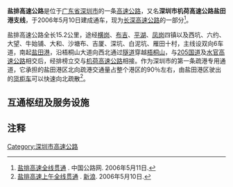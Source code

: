 {{中国高速公路信息框
| 编号 = G0422/G25
| 名称 = 武汉－深圳高速公路（排榜－盐田）<br>长春－深圳高速公路（排榜－盐田）
| 自定头部 = [[File:China_Expwy_G0422_sign_with_name.svg|110px]] [[File:China_Expwy_G25_sign_with_name.svg|80px]] 
| 路線簡稱 = 盐排
| 最近通車日期 = 2006年5月10日
| 规划总里程 = 15.2
| 起點 = [[深圳市|深圳市]][[龙岗区|龙岗区]]排榜立交
| 終點 = [[深圳市|深圳市]][[盐田区|盐田区]][[盐田港|盐田港]]
| 出口處數 = 6
| 服务区数 = 1
}}

'''盐排高速公路'''是位于[[广东省|广东省]][[深圳市|深圳市]]的一条[[高速公路|高速公路]]，又名'''深圳市机荷高速公路盐田港支线'''，于2006年5月10日建成通车，现为[[长深高速公路|长深高速公路]]的一部分<ref>[http://www.chinahighway.com/news/2006/137729.php 盐排高速全线贯通] {{Wayback|url=http://www.chinahighway.com/news/2006/137729.php |date=20180703050512 }}. 中国公路网. 2006年5月11日.</ref>。

盐排高速公路全长15.2公里，途经[[横岗|横岗]]、[[布吉街道|布吉]]、[[平湖|平湖]]、[[凤岗|凤岗]]四镇以及西坑、六约、大望、牛始铺、大和、沙塘布、吉厦、深坑、白泥坑、雁田十村，主线设双向6车道，南起[[盐田港|盐田港]]，沿梧桐山大道向西北通过[[隧道|隧道]]穿越[[梧桐山|梧桐山]]，与[[205国道|205国道]]及[[水官高速公路|水官高速公路]]相交后，经排榜立交与[[机荷高速公路|机荷高速公路]]相接。作为深圳市的第一条疏港专用通道，它承担的盐田港区北向疏港交通量占整个港区的90％左右，由盐田港区驶出的[[货柜车|货柜车]]可以快速向北疏散<ref>[http://news.sina.com.cn/c/2006-05-10/16148888936s.shtml 盐排高速上午全线贯通] {{Wayback|url=http://news.sina.com.cn/c/2006-05-10/16148888936s.shtml |date=20160304214458 }}. [[新浪|新浪]]. 2006年5月10日.</ref>。

== 互通枢纽及服务设施 ==
{{Start expwy exit box|place=1}}
{{Expwy exit item|place=[[深圳市|深圳市]]<br />[[龙岗区|龙岗区]]|place rows=4|state=|type=H|name=排榜|dist start=|highway connection={{China Expwy Name|G15|[[机荷高速公路|机荷高速公路]]}}<br>{{China Expwy Name|G0422|[[博深高速公路|博深高速公路]]}}}}
{{Expwy exit item|state=|type=H|name=水盐|highway connection={{China Expwy Name|S28|[[水官高速公路|水官高速公路]]||Guangdong}}}}
{{Expwy exit item|state=|type=E|name=横岗|road connection={{中国国道名|205|[[龙岗大道|龙岗大道]]}}}}
{{Expwy exit item|type=E|name=沙荷|road connection=沙荷路|comment=暂仅有南向出入口}}
{{Expwy exit item|place=[[深圳市|深圳市]]<br />[[罗湖区|罗湖区]]|type=S|name=坤达（北行）/荣达（南行）服务区|state=}}
{{Expwy exit item|place=[[深圳市|深圳市]]<br />[[龙岗区|龙岗区]]|place rows=4|type=U|name=正坑隧道|comment=|state=}}
{{Expwy exit item|type=H|name=梧桐|highway connection=[[东部过境高速|东部过境高速]]|state=}}
{{Expwy exit item|type=ET|name=西坑|road connection=山寮路|state=}}
{{Expwy exit item|type=U|name=盐田隧道|comment=长1925m|state=}}
{{Expwy exit item|state=|place=[[深圳市|深圳市]]<br />[[盐田区|盐田区]]|place rows=2|type=E|name=盐田|road connection=梧桐山大道|comment=[[深圳外国语学校|深外高中部]]}}
{{Expwy exit item|state=|type=H|name=梧桐山道|highway connection={{China Expwy Name|S30|[[东部沿海高速公路|东部沿海高速公路]]||Guangdong}}|road connection={{中国省道名|360|P=广东|[[深盐路|深盐路]]}}|comment=[[File:Aiga_watertransportation_inv.svg|20px]] [[盐田港|盐田港]]<br>[[File:Aiga_immigration_inv.svg|20px]] [[沙头角口岸|沙头角口岸]]<br>{{China Expwy Name|S30|仅能往小梅沙方向||Guangdong}}}}
{{End expwy exit box|place=1}}

==注释==
{{reflist}}

{{深圳市主要道路}}
{{广东省高速公路}}
[[Category:深圳市高速公路|Category:深圳市高速公路]]